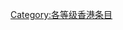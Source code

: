 {{catmore1|[[WikiProject:香港|WikiProject:香港]]}}
{{Articles by Quality|topic=香港|project=香港|format=toc}}
{{CategoryTOC}}
{{cat class | topic=香港|class=未来|sort=香港}}
{{emptycat}}

[[Category:各等级香港条目|Category:各等级香港条目]]